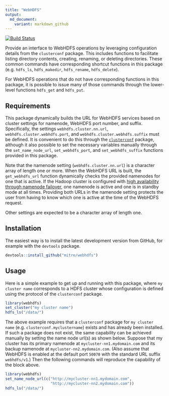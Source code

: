```yaml
---
title: "WebHDFS"
output: 
  md_document:
    variant: markdown_github
---
```


[![Build Status](https://travis-ci.org/mitre/webhdfs.svg?branch=master)](https://travis-ci.org/mitre/webhdfs)

Provide an interface to WebHDFS operations by leveraging configuration details from the `clusterconf` package.  This includes functions to facilitate listing directory contents, creating, renaming, or deleting directories.  These common commands have corresponding shortcut functions in this package (e.g. `hdfs_ls`, `hdfs_makedir`, `hdfs_rename`, `hdfs_delete`).

For WebHDFS operations that do not have corresponding functions in this package, it is possible to issue many of those commands through the lower-level functions `hdfs_get` and `hdfs_put`.


## Requirements

This package dynamically builds the URL for WebHDFS services based on cluster settings for namenode, WebHDFS port number, and suffix.  Specifically, the settings `webhdfs.cluster.nn.url`, `webhdfs.cluster.webhdfs.port`, and `webhdfs.cluster.webhdfs.suffix` must be defined.  It is convenient to do this through the [`clusterconf`](https://mitre.github.io/clusterconf/) package, although it also possible to set the necessary variables manually through the `set_name_node_url`, `set_webhdfs_port`, and `set_webhdfs_suffix` functions provided in this package.

Note that the namenode setting (`webhdfs.cluster.nn.url`) is a character array of length one or more.  When the WebHDFS URL is built, the `get_webhdfs_url` function dynamically checks the provided namenodes for one that is active.  If the Hadoop cluster is configured with [high availability through namenode failover](https://hadoop.apache.org/docs/stable/hadoop-project-dist/hadoop-hdfs/HDFSHighAvailabilityWithNFS.html), one namenode is active and one is in standby mode at all times.  Providing both URLs in the namenode setting protects the user from having to know which one is active at the time of the WebHDFS request. 

Other settings are expected to be a character array of length one.


## Installation

The easiest way is to install the latest development version from GitHub, for example with the `devtools` package. 

```r
devtools::install_github("mitre/webhdfs")
```


## Usage

Here is a simple example to get up and running with this package, where `my cluster name` corresponds to a HDFS cluster whose configuration is defined using the protocol of the `clusterconf` package.

```r
library(webhdfs)
set_cluster("my cluster name")
hdfs_ls("/data/")
```

The above example requires that a `clusterconf` package for `my cluster name` (e.g. `clusterconf.myclustername`) exists and has already been installed.  If such a package does not exist, the same capability can be achieved manually by setting the name node url(s) as shown below.  Suppose that my cluster has its primary namenode at `mycluster-nn1.mydomain.com` and its backup namenode at `mycluster-nn2.mydomain.com`.  (Also assume that WebHDFS is enabled at the default port `50070` with the standard URL suffix `webhdfs/v1`.)  Then the following commands will reproduce the capability of the block above.

```r
library(webhdfs)
set_name_node_url(c("http://mycluster-nn1.mydomain.com",
                    "http://mycluster-nn2.mydomain.com"))
hdfs_ls("/data/")
```




